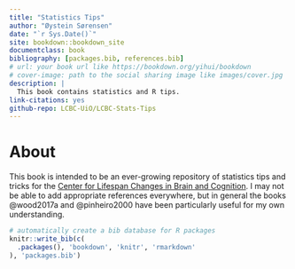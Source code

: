 ```yaml
--- 
title: "Statistics Tips"
author: "Øystein Sørensen"
date: "`r Sys.Date()`"
site: bookdown::bookdown_site
documentclass: book
bibliography: [packages.bib, references.bib]
# url: your book url like https://bookdown.org/yihui/bookdown
# cover-image: path to the social sharing image like images/cover.jpg
description: |
  This book contains statistics and R tips.
link-citations: yes
github-repo: LCBC-UiO/LCBC-Stats-Tips
---
```


# About

This book is intended to be an ever-growing repository of statistics tips and tricks for the [Center for Lifespan Changes in Brain and Cognition](https://www.oslobrains.no/). I may not be able to add appropriate references everywhere, but in general the books @wood2017a and @pinheiro2000 have been particularly useful for my own understanding.

```r
# automatically create a bib database for R packages
knitr::write_bib(c(
  .packages(), 'bookdown', 'knitr', 'rmarkdown'
), 'packages.bib')
```
